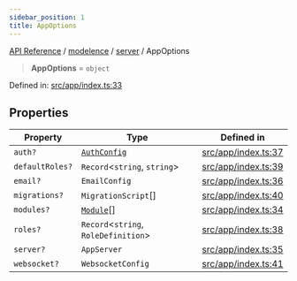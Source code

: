 ```yaml
---
sidebar_position: 1
title: AppOptions
---
```


[API Reference](/api-reference/modelence/server/type-aliases/../../../index) / [modelence](/api-reference/modelence/server/type-aliases/../../index) / [server](/api-reference/modelence/server/type-aliases/../index) / AppOptions

> **AppOptions** = `object`

Defined in: [src/app/index.ts:33](https://github.com/modelence/modelence/blob/6e10fb6230818b7ab0ca50262e15fd27cf9d1790/packages/modelence/src/app/index.ts#L33)

## Properties

| Property | Type | Defined in |
| ------ | ------ | ------ |
| <a id="auth"></a> `auth?` | [`AuthConfig`](/api-reference/modelence/server/type-aliases/AuthConfig) | [src/app/index.ts:37](https://github.com/modelence/modelence/blob/6e10fb6230818b7ab0ca50262e15fd27cf9d1790/packages/modelence/src/app/index.ts#L37) |
| <a id="defaultroles"></a> `defaultRoles?` | `Record`\<`string`, `string`\> | [src/app/index.ts:39](https://github.com/modelence/modelence/blob/6e10fb6230818b7ab0ca50262e15fd27cf9d1790/packages/modelence/src/app/index.ts#L39) |
| <a id="email"></a> `email?` | `EmailConfig` | [src/app/index.ts:36](https://github.com/modelence/modelence/blob/6e10fb6230818b7ab0ca50262e15fd27cf9d1790/packages/modelence/src/app/index.ts#L36) |
| <a id="migrations"></a> `migrations?` | `MigrationScript`[] | [src/app/index.ts:40](https://github.com/modelence/modelence/blob/6e10fb6230818b7ab0ca50262e15fd27cf9d1790/packages/modelence/src/app/index.ts#L40) |
| <a id="modules"></a> `modules?` | [`Module`](/api-reference/modelence/server/type-aliases/../classes/Module)[] | [src/app/index.ts:34](https://github.com/modelence/modelence/blob/6e10fb6230818b7ab0ca50262e15fd27cf9d1790/packages/modelence/src/app/index.ts#L34) |
| <a id="roles"></a> `roles?` | `Record`\<`string`, `RoleDefinition`\> | [src/app/index.ts:38](https://github.com/modelence/modelence/blob/6e10fb6230818b7ab0ca50262e15fd27cf9d1790/packages/modelence/src/app/index.ts#L38) |
| <a id="server"></a> `server?` | `AppServer` | [src/app/index.ts:35](https://github.com/modelence/modelence/blob/6e10fb6230818b7ab0ca50262e15fd27cf9d1790/packages/modelence/src/app/index.ts#L35) |
| <a id="websocket"></a> `websocket?` | `WebsocketConfig` | [src/app/index.ts:41](https://github.com/modelence/modelence/blob/6e10fb6230818b7ab0ca50262e15fd27cf9d1790/packages/modelence/src/app/index.ts#L41) |
